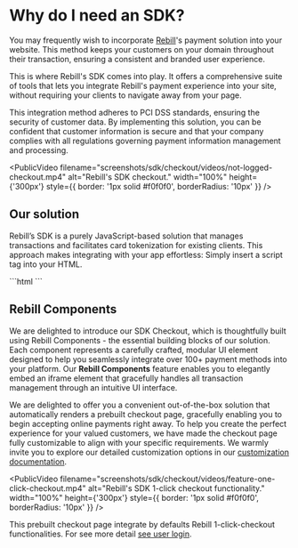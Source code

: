 
# Why do I need an SDK?

You may frequently wish to incorporate [Rebill](https://rebill.com/)'s payment solution into your website. This method keeps your customers on your domain throughout their transaction, ensuring a consistent and branded user experience.

This is where Rebill's SDK comes into play. It offers a comprehensive suite of tools that lets you integrate Rebill's payment experience into your site, without requiring your clients to navigate away from your page.

This integration method adheres to PCI DSS standards, ensuring the security of customer data. By implementing this solution, you can be confident that customer information is secure and that your company complies with all regulations governing payment information management and processing.

<PublicVideo
  filename="screenshots/sdk/checkout/videos/not-logged-checkout.mp4"
  alt="Rebill's SDK checkout."
  width="100%"
  height={'300px'}
  style={{ border: '1px solid #f0f0f0', borderRadius: '10px' }}
/>


## Our solution

Rebill’s SDK is a purely JavaScript-based solution that manages transactions and facilitates card tokenization for existing clients. This approach makes integrating with your app effortless: Simply insert a script tag into your HTML.

<CodeGroup>
  ```html
  <script src="https://sdk.rebill.com/v3/rebill.js"></script>
  ```
</CodeGroup>

## **Rebill Components**

We are delighted to introduce our SDK Checkout, which is thoughtfully built using Rebill Components - the essential building blocks of our solution. Each component represents a carefully crafted, modular UI element designed to help you seamlessly integrate over 100+ payment methods into your platform. Our **Rebill Components** feature enables you to elegantly embed an iframe element that gracefully handles all transaction management through an intuitive UI interface.

We are delighted to offer you a convenient out-of-the-box solution that automatically renders a prebuilt checkout page, gracefully enabling you to begin accepting online payments right away. To help you create the perfect experience for your valued customers, we have made the checkout page fully customizable to align with your specific requirements. We warmly invite you to explore our detailed customization options in our [customization documentation](https://docs.rebill.com/sdk/checkout#display).


<PublicVideo
  filename="screenshots/sdk/checkout/videos/feature-one-click-checkout.mp4"
  alt="Rebill's SDK 1-click checkout functionality."
  width="100%"
  height={'300px'}
  style={{ border: '1px solid #f0f0f0', borderRadius: '10px' }}
/>

This prebuilt checkout page integrate by defaults Rebill 1-click-checkout functionalities. For see more detail [see user login](https://docs.rebill.com/sdk/checkout#user-login).

